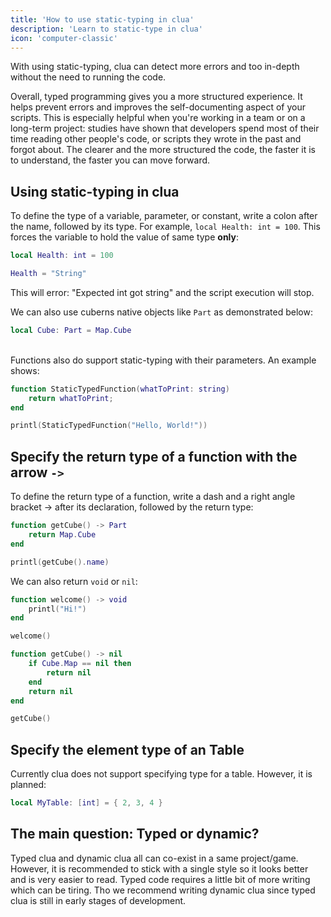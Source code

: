 ```yaml
---
title: 'How to use static-typing in clua'
description: 'Learn to static-type in clua'
icon: 'computer-classic'
---
```


With using static-typing, clua can detect more errors and too in-depth without the need to running the code. 

Overall, typed programming gives you a more structured experience. It helps prevent errors and improves the self-documenting aspect of your scripts. This is especially helpful when you're working in a team or on a long-term project: studies have shown that developers spend most of their time reading other people's code, or scripts they wrote in the past and forgot about. The clearer and the more structured the code, the faster it is to understand, the faster you can move forward.

## Using static-typing in clua
To define the type of a variable, parameter, or constant, write a colon after the name, followed by its type. For example, `local Health: int = 100`. This forces the variable to hold the value of same type **only**:
```lua
local Health: int = 100

Health = "String"
```
This will error: "Expected int got string" and the script execution will stop.

We can also use cuberns native objects like `Part` as demonstrated below:
```lua
local Cube: Part = Map.Cube
```
\
Functions also do support static-typing with their parameters. An example shows:
```lua
function StaticTypedFunction(whatToPrint: string)
    return whatToPrint;
end

printl(StaticTypedFunction("Hello, World!"))
```

## Specify the return type of a function with the arrow `->`
To define the return type of a function, write a dash and a right angle bracket -> after its declaration, followed by the return type:
```lua
function getCube() -> Part
    return Map.Cube
end

printl(getCube().name)
```

We can also return `void` or `nil`:
```lua
function welcome() -> void
    printl("Hi!")
end

welcome()
```

```lua
function getCube() -> nil
    if Cube.Map == nil then
        return nil
    end
    return nil
end

getCube()
```

## Specify the element type of an Table
Currently clua does not support specifying type for a table. However, it is planned:
```lua
local MyTable: [int] = { 2, 3, 4 }
```

## The main question: Typed or dynamic?
Typed clua and dynamic clua all can co-exist in a same project/game. However, it is recommended to stick with a single style so it looks better and is very easier to read.
Typed code requires a little bit of more writing which can be tiring. Tho we recommend writing dynamic clua since typed clua is still in early stages of development.
